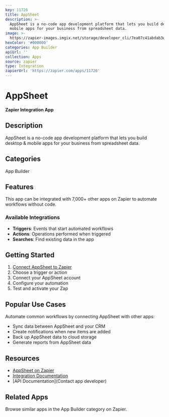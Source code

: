 ```yaml
---
key: 11726
title: AppSheet
description: >-
  AppSheet is a no-code app development platform that lets you build desktop &
  mobile apps for your business from spreadsheet data.
image: >-
  https://zapier-images.imgix.net/storage/developer_cli/7ea07c41abdab3e2e7c76b4742a0c419.png?auto=format%2Ccompress&ixlib=python-3.0.0&q=50
hexColor: '#000000'
categories: App Builder
apiUrl: ''
collection: Apps
source: zapier
type: Integration
zapierUrl: 'https://zapier.com/apps/11726'
---
```

# AppSheet

**Zapier Integration App**

## Description

AppSheet is a no-code app development platform that lets you build desktop & mobile apps for your business from spreadsheet data.

## Categories

App Builder

## Features

This app can be integrated with 7,000+ other apps on Zapier to automate workflows without code.

### Available Integrations

- **Triggers**: Events that start automated workflows
- **Actions**: Operations performed when triggered
- **Searches**: Find existing data in the app

## Getting Started

1. [Connect AppSheet to Zapier](https://zapier.com/apps/11726)
2. Choose a trigger or action
3. Connect your AppSheet account
4. Configure your automation
5. Test and activate your Zap

## Popular Use Cases

Automate common workflows by connecting AppSheet with other apps:

- Sync data between AppSheet and your CRM
- Create notifications when new items are added
- Back up AppSheet data to cloud storage
- Generate reports from AppSheet data

## Resources

- [AppSheet on Zapier](https://zapier.com/apps/11726)
- [Integration Documentation](https://zapier.com/apps/11726/integrations)
- [API Documentation](Contact app developer)

## Related Apps

Browse similar apps in the App Builder category on Zapier.

